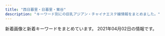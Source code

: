 ```yaml
---
title: "西日暮里・日暮里・鶯谷"
description: "キーワード別にの巨乳アジアン・チャイナエステ嬢情報をまとめました。"
---
```


新着画像と新着キーワードをまとめています。
2021年04月02日の情報です。

<DmmAffiliateIns />
<KeywordTable
  shops={
    [
    {
        "name": "\u685c\u306e\u5bb6",
        "url": "http://www.es-ms.work/",
        "station": "JR\u9daf\u8c37\u99c5\u5317\u53e3",
        "keywords": {},
        "img_links": [
            "http://www.es-ms.work/images/int1.jpg",
            "http://www.es-ms.work/images/ac1.jpg",
            "http://www.es-ms.work/images/interior_t.jpg",
            "http://www.es-ms.work/images/1.jpg",
            "http://www.es-ms.work/images/s1.png",
            "http://www.es-ms.work/images/rec1.jpg",
            "http://www.es-ms.work/img/kaya1.jpg",
            "http://www.es-ms.work/images/tg.jpg",
            "http://www.es-ms.work/staff/rina.jpg",
            "http://www.es-ms.work/img/sayuri1.jpg",
            "http://www.es-ms.work/img/rina1.jpg",
            "http://www.es-ms.work/images/rec2.jpg",
            "http://www.es-ms.work/images/sys.jpg",
            "http://www.es-ms.work/images/staff_t.jpg",
            "http://www.es-ms.work/staff/sayuri.jpg",
            "http://www.es-ms.work/images/3.jpg",
            "http://www.es-ms.work/images/int2.jpg",
            "http://www.es-ms.work/staff/kaya.jpg",
            "http://www.es-ms.work/images/news.jpg",
            "http://www.es-ms.work/images/2.jpg",
            "http://www.es-ms.work/images/head.jpg"
        ]
    },
    {
        "name": "\u7e01",
        "station": "JR\u65e5\u66ae\u91cc\u99c5\u6771\u53e3",
        "url": "http://www.en-nippori.net/",
        "img_links": [
            "http://www.en-nippori.net/image/mainparts/images/navi01_07.jpg",
            "http://www.en-nippori.net/image/index/top.jpg",
            "http://www.en-nippori.net/image/therapist/04.jpg",
            "http://www.en-nippori.net/image/therapist/01.jpg",
            "http://www.en-nippori.net/image/mainparts/images/navi01_04.jpg",
            "http://www.en-nippori.net/image/mainparts/images/navi01_05.jpg",
            "http://www.en-nippori.net/image/therapist/02.jpg",
            "http://www.en-nippori.net/image/mainparts/images/navi01_02.jpg",
            "http://www.en-nippori.net/image/mainparts/images/navi01_03.jpg",
            "http://www.en-nippori.net/image/mainparts/images/navi01_06.jpg",
            "http://www.en-nippori.net/image/therapist/03.jpg",
            "http://www.en-nippori.net/image/mainparts/main.jpg",
            "http://www.en-nippori.net/image/therapist/06.jpg"
        ],
        "keywords": {
            "C": 6
        }
    },
    {
        "station": "\u65e5\u66ae\u91cc\u99c5\u6771\u53e3",
        "img_links": [
            "http://www.relax-mirai.info/i/images/momo1.jpg",
            "http://www.relax-mirai.info/images/m03.jpg",
            "http://www.relax-mirai.info/images/info01.jpg",
            "http://www.relax-mirai.info/i/images/sayuri1.jpg",
            "http://www.relax-mirai.info/gals/aki1.jpg",
            "http://www.relax-mirai.info/gals/kaka1.jpg",
            "http://www.relax-mirai.info/gals/risa1.jpg",
            "http://www.relax-mirai.info/images/m02.jpg",
            "http://www.relax-mirai.info/images/sayuri1.jpg",
            "http://www.relax-mirai.info/gals/emi1.jpg",
            "http://www.relax-mirai.info/images/info02.jpg",
            "http://www.relax-mirai.info/images/m04.jpg",
            "http://www.relax-mirai.info/images/qr.jpg",
            "http://www.relax-mirai.info/images/momo1.jpg",
            "http://www.relax-mirai.info/images/risa1.jpg",
            "http://www.relax-mirai.info/i/120/sayuri1.jpg"
        ],
        "url": "http://www.relax-mirai.info/",
        "name": "\u672a\u6765",
        "keywords": {}
    },
    {
        "name": "\u548c\u5408 \u308f\u3054\u3046",
        "keywords": {
            "86": 9,
            "D": 8,
            "E": 1
        },
        "img_links": [
            "http://esthe-aroma.red/images/evetop.png",
            "http://esthe-aroma.red/images/cg08.jpg",
            "http://esthe-aroma.red/images/cg10.jpg",
            "http://esthe-aroma.red/images/top.png",
            "http://esthe-aroma.red/images/kan.jpg",
            "http://esthe-aroma.red/images/cg06.jpg",
            "http://esthe-aroma.red/images/r4.jpg",
            "http://esthe-aroma.red/images/rec.png",
            "http://esthe-aroma.red/images/cg09.jpg",
            "http://esthe-aroma.red/images/cg02.jpg",
            "http://esthe-aroma.red/images/r3.jpg",
            "http://esthe-aroma.red/images/cg04.jpg",
            "http://esthe-aroma.red/images/r2.jpg",
            "http://esthe-aroma.red/images/cg07.jpg",
            "http://esthe-aroma.red/images/precau.png",
            "http://esthe-aroma.red/images/cg03.jpg",
            "http://esthe-aroma.red/images/cg01.jpg",
            "http://esthe-aroma.red/link/menlog.jpg",
            "http://esthe-aroma.red/images/staff_s.png",
            "http://esthe-aroma.red/images/imm.jpg",
            "http://esthe-aroma.red/images/r1.jpg",
            "http://esthe-aroma.red/images/sruru.jpg",
            "http://esthe-aroma.red/images/news.png"
        ],
        "url": "http://esthe-aroma.red/",
        "station": "JR\u65e5\u66ae\u91cc\u99c5\u6771\u53e3"
    },
    {
        "name": "\u706f\u308a\u5c4b",
        "keywords": {
            "84": 2,
            "86": 7,
            "C": 1,
            "E": 1,
            "85": 1,
            "87": 1,
            "D": 9
        },
        "station": "JR\u897f\u65e5\u66ae\u91cc\u99c5",
        "url": "http://chou.ies.bz/",
        "img_links": [
            "http://chou.ies.bz/images/s1.png",
            "http://chou.ies.bz/photos/sites/85/2019/07/2019070106340260.jpg",
            "http://chou.ies.bz/photos/sites/85/2020/10/2020100610370157.jpg",
            "http://chou.ies.bz/images/s_news.png",
            "http://chou.ies.bz/images/n3.png",
            "http://chou.ies.bz/images/s_staff.jpg",
            "http://chou.ies.bz/photos/sites/85/2019/06/2019062803491517.jpg",
            "http://chou.ies.bz/images/s_link.png",
            "http://chou.ies.bz/photos/sites/85/2020/12/2020120204150858.jpg",
            "http://chou.ies.bz/photos/sites/85/2019/07/2019070106320474.jpg",
            "http://chou.ies.bz/photos/sites/85/2020/12/2020120204265615.jpg",
            "http://chou.ies.bz/images/s3.png",
            "http://chou.ies.bz/images/top.png",
            "http://chou.ies.bz/photos/sites/85/2019/12/2019120602315853.jpg",
            "http://chou.ies.bz/photos/sites/85/2019/07/2019070509385227.jpg",
            "http://chou.ies.bz/photos/sites/85/2019/07/2019070106333414.jpg",
            "http://chou.ies.bz/images/mobile.png",
            "http://chou.ies.bz/images/n1.jpg",
            "http://chou.ies.bz/photos/sites/85/2020/10/2020100610383828.jpg",
            "http://chou.ies.bz/photos/sites/85/2019/07/2019070106330942.jpg",
            "http://chou.ies.bz/images/s_pick.png",
            "http://chou.ies.bz/photos/sites/85/2020/12/2020121802483415.jpg"
        ]
    },
    {
        "url": "http://onkyoukou.tyo.cm/",
        "station": "JR\u897f\u65e5\u66ae\u91cc\u99c5",
        "keywords": {
            "86": 3,
            "88": 6,
            "C": 13,
            "87": 3
        },
        "img_links": [
            "http://onkyoukou.tyo.cm/images/top.png",
            "http://onkyoukou.tyo.cm/images/s_pick.jpg",
            "http://onkyoukou.tyo.cm/images/line.jpg",
            "http://onkyoukou.tyo.cm/images/face_bj.jpg",
            "http://onkyoukou.tyo.cm/images/acc1.jpg",
            "http://onkyoukou.tyo.cm/images/face_bj3.jpg",
            "http://onkyoukou.tyo.cm/images/n3.jpg",
            "http://onkyoukou.tyo.cm/images/mobile.jpg",
            "http://onkyoukou.tyo.cm/images/nbj1.jpg",
            "http://onkyoukou.tyo.cm/images/s_staff.jpg",
            "http://onkyoukou.tyo.cm/images/acc2.jpg",
            "http://onkyoukou.tyo.cm/photos/sites/88/2017/03/staff1.jpg",
            "http://onkyoukou.tyo.cm/images/n1.jpg",
            "http://onkyoukou.tyo.cm/images/s_staff1.jpg",
            "http://onkyoukou.tyo.cm/images/s_news.jpg",
            "http://onkyoukou.tyo.cm/photos/sites/88/2020/03/2020030111163079.jpg",
            "http://onkyoukou.tyo.cm/photos/sites/88/2017/03/staff4.jpg",
            "http://onkyoukou.tyo.cm/photos/sites/88/2017/03/staff2.jpg",
            "http://onkyoukou.tyo.cm/images/nbj3.jpg",
            "http://onkyoukou.tyo.cm/images/acc3.jpg",
            "http://onkyoukou.tyo.cm/images/s_mobile.jpg",
            "http://onkyoukou.tyo.cm/images/s_face.jpg",
            "http://onkyoukou.tyo.cm/images/s_link.jpg"
        ],
        "name": "\u6e29\u99a8\u6e2f-\u304a\u3093\u304d\u3087\u3046\u3053\u3046-"
    },
    {
        "keywords": {},
        "station": "JR\u9daf\u8c37\u99c5\u5317\u53e3",
        "name": "\u5fc3\u7f8e",
        "img_links": [
            "http://www.ai-lian.work/images/2.jpg",
            "http://www.ai-lian.work/images/news.jpg",
            "http://www.ai-lian.work/images/int2.jpg",
            "http://www.ai-lian.work/images/ta.jpg",
            "http://www.ai-lian.work/images/line.png",
            "http://www.ai-lian.work/img/yui1.jpg",
            "http://www.ai-lian.work/images/rec1.jpg",
            "http://www.ai-lian.work/images/1.jpg",
            "http://www.ai-lian.work/images/tel.jpg",
            "http://www.ai-lian.work/images/int1.jpg",
            "http://www.ai-lian.work/img/aya1.jpg",
            "http://www.ai-lian.work/images/3.jpg",
            "http://www.ai-lian.work/images/head.jpg",
            "http://www.ai-lian.work/images/sys1.jpg",
            "http://www.ai-lian.work/images/interior_t.jpg",
            "http://www.ai-lian.work/img/saya1.jpg",
            "http://www.ai-lian.work/images/mobile.jpg",
            "http://www.ai-lian.work/images/staff_t.jpg"
        ],
        "url": "http://www.ai-lian.work/"
    },
    {
        "img_links": [
            "https://www.sofia-est.com/img/material/top_news.png",
            "https://www.sofia-est.com/img/material/pagetop_rollout.png",
            "https://www.sofia-est.com/img/material/coursepoint_rev2.png",
            "https://www.sofia-est.com/img/material/photo4.jpg",
            "https://www.sofia-est.com/img/girl/thumb/s111_1.jpg",
            "https://www.sofia-est.com/img/material/photo5.jpg",
            "https://www.sofia-est.com/img/material/top_infomation.png",
            "https://www.sofia-est.com/img/material/mob_youtube.png",
            "https://www.sofia-est.com/img/girl/thumb/s81_3.jpg",
            "https://www.sofia-est.com/img/material/yakusoku.png",
            "https://www.sofia-est.com/img/material/course_tanta2.png",
            "https://www.sofia-est.com/img/material/top_pickup.png",
            "https://www.sofia-est.com/img/material/top_kodawari.png",
            "https://www.sofia-est.com/img/material/photo3.jpg",
            "https://www.sofia-est.com/img/girl/pickup/pickup20200111122329.jpg",
            "https://www.sofia-est.com/img/material/photo7.jpg",
            "https://www.sofia-est.com/img/girl/thumb/s81_4.jpg",
            "https://www.sofia-est.com/img/girl/main/s57_1.jpg",
            "https://www.sofia-est.com/img/girl/pickup/pickup20191220093623.jpg",
            "https://www.sofia-est.com/img/girl/thumb/s99_2.jpg",
            "https://www.sofia-est.com/img/material/sd_rt_btn.png",
            "https://www.sofia-est.com/img/material/gm6_rollout.png",
            "https://www.sofia-est.com/img/girl/list/s94_list.jpg",
            "https://www.sofia-est.com/img/girl/list/s97_list.jpg",
            "https://www.sofia-est.com/img/top/topslide20141210.jpg",
            "https://www.sofia-est.com/img/material/top_twitter.png",
            "https://www.sofia-est.com/img/material/page4_subt2.png",
            "https://www.sofia-est.com/img/girl/thumb/s106_3.jpg",
            "https://www.sofia-est.com/img/material/page5_subt2.png",
            "https://www.sofia-est.com/img/material/page2_subt1.png",
            "https://www.sofia-est.com/img/material/page4_subt1.png",
            "https://www.sofia-est.com/img/material/iph.png",
            "https://www.sofia-est.com/img/girl/list/s89_list.jpg",
            "https://www.sofia-est.com/img/material/phototxt.jpg",
            "https://www.sofia-est.com/img/material/photo6.jpg",
            "https://www.sofia-est.com/img/girl/thumb/s106_2.jpg",
            "https://www.sofia-est.com/img/material/gm3_rollout.png",
            "https://www.sofia-est.com/img/girl/thumb/s81_5.jpg",
            "https://www.sofia-est.com/img/banner/koko_120x60.png",
            "https://www.sofia-est.com/img/girl/main/s99_1.jpg",
            "https://www.sofia-est.com/img/material/hosi5.png",
            "https://www.sofia-est.com/img/girl/main/s56_1.jpg",
            "https://www.sofia-est.com/img/material/noimg_m.jpg",
            "https://www.sofia-est.com/img/girl/thumb/s97_1.jpg",
            "https://www.sofia-est.com/img/material/gm4_rollout.png",
            "https://www.sofia-est.com/img/material/top_newface.png",
            "https://www.sofia-est.com/img/material/page6_subt1.png",
            "https://www.sofia-est.com/img/material/courseoption_rev1.png",
            "https://www.sofia-est.com/img/material/mob_t3.jpg",
            "https://www.sofia-est.com/img/material/mob_m1_rev1.jpg",
            "https://www.sofia-est.com/img/material/mob_m5.jpg",
            "https://www.sofia-est.com/img/girl/main/s106_1.jpg",
            "https://www.sofia-est.com/img/girl/main/s97_1.jpg",
            "https://www.sofia-est.com/img/girl/thumb/s89_1.jpg",
            "https://www.sofia-est.com/img/material/movie_left_yaji.png",
            "https://www.sofia-est.com/img/material/page6_subt3.png",
            "https://www.sofia-est.com/img/girl/mobilepickup/mobilepickup20200302124127.jpg",
            "https://www.sofia-est.com/img/material/top_movie.png",
            "https://www.sofia-est.com/img/girl/thumb/s106_5.jpg",
            "https://www.sofia-est.com/img/girl/main/s81_1.jpg",
            "https://www.sofia-est.com/img/girl/thumb/s94_2.jpg",
            "https://www.sofia-est.com/img/material/mob_m2_rev1.jpg",
            "https://www.sofia-est.com/img/material/top_camp.png",
            "https://www.sofia-est.com/img/girl/list/s100_list.jpg",
            "https://www.sofia-est.com/img/girl/pickup/pickup20191220093702.jpg",
            "https://www.sofia-est.com/img/top/topslide20150918.jpg",
            "https://www.sofia-est.com/img/girl/thumb/s106_1.jpg",
            "https://www.sofia-est.com/img/material/noimg_thumb.jpg",
            "https://www.sofia-est.com/img/girl/list/s108_list.jpg",
            "https://www.sofia-est.com/img/material/noimg_b.jpg",
            "https://www.sofia-est.com/img/material/mobileqr.png",
            "https://www.sofia-est.com/img/material/page5_subt1.png",
            "https://www.sofia-est.com/img/girl/thumb/s85_2.jpg",
            "https://www.sofia-est.com/img/girl/list/s57_list.jpg",
            "https://www.sofia-est.com/img/top/topslide20141211.jpg",
            "https://www.sofia-est.com/img/girl/thumb/s108_1.jpg",
            "https://www.sofia-est.com/img/material/page8_subt1.png",
            "https://www.sofia-est.com/img/girl/thumb/s85_1.jpg",
            "https://www.sofia-est.com/img/material/gm2_rollout.png",
            "https://www.sofia-est.com/img/girl/main/s85_1.jpg",
            "https://www.sofia-est.com/img/girl/thumb/s56_2.jpg",
            "https://www.sofia-est.com/img/material/page3_1_subt1.png",
            "https://www.sofia-est.com/img/material/photo8.jpg",
            "https://www.sofia-est.com/img/material/mob_m3_rev1.jpg",
            "https://www.sofia-est.com/img/girl/thumb/s56_1.jpg",
            "https://www.sofia-est.com/img/girl/list/s85_list.jpg",
            "https://www.sofia-est.com/img/girl/thumb/s94_1.jpg",
            "https://www.sofia-est.com/img/girl/main/s84_1.jpg",
            "https://www.sofia-est.com/img/girl/thumb/s97_2.jpg",
            "https://www.sofia-est.com/img/girl/thumb/s100_1.jpg",
            "https://www.sofia-est.com/img/material/mob_t5.jpg",
            "https://www.sofia-est.com/img/material/movieicon.png",
            "https://www.sofia-est.com/img/girl/thumb/s84_1.jpg",
            "https://www.sofia-est.com/img/girl/thumb/s81_2.jpg",
            "https://www.sofia-est.com/img/material/gm1_rollout.png",
            "https://www.sofia-est.com/img/girl/list/s56_list.jpg",
            "https://www.sofia-est.com/img/girl/thumb/s81_1.jpg",
            "https://www.sofia-est.com/img/what/coupon202009.png",
            "https://www.sofia-est.com/img/girl/list/s84_list.jpg",
            "https://www.sofia-est.com/img/material/movie20141210.jpg",
            "https://www.sofia-est.com/img/material/mob_t4.jpg",
            "https://www.sofia-est.com/img/girl/list/s111_list.jpg",
            "https://www.sofia-est.com/img/material/photo1.jpg",
            "https://www.sofia-est.com/img/material/doublecourse_rev1.png",
            "https://www.sofia-est.com/img/material/course_tanta1.png",
            "https://www.sofia-est.com/img/girl/main/s108_1.jpg",
            "https://www.sofia-est.com/img/girl/thumb/s99_1.jpg",
            "https://www.sofia-est.com/img/girl/thumb/s100_2.jpg",
            "https://www.sofia-est.com/img/material/mob_t1.jpg",
            "https://www.sofia-est.com/img/material/movie_right_yaji.png",
            "https://www.sofia-est.com/img/material/page6_subt2.png",
            "https://www.sofia-est.com/img/material/mob_t2.jpg",
            "https://www.sofia-est.com/img/girl/list/s81_list.jpg",
            "https://www.sofia-est.com/img/girl/pickup/pickup20190509222453.jpg",
            "https://www.sofia-est.com/img/material/top_about.png",
            "https://www.sofia-est.com/img/material/page3_1_subt2.png",
            "https://www.sofia-est.com/img/girl/thumb/s85_3.jpg",
            "https://www.sofia-est.com/img/material/photo2.jpg",
            "https://www.sofia-est.com/img/material/page7_subt1.png",
            "https://www.sofia-est.com/img/girl/main/s94_1.jpg",
            "https://www.sofia-est.com/img/material/gm5_rollout.png",
            "https://www.sofia-est.com/img/girl/thumb/s55_1.jpg",
            "https://www.sofia-est.com/img/girl/main/s100_1.jpg",
            "https://www.sofia-est.com/img/material/mob_m4.jpg",
            "https://www.sofia-est.com/img/girl/list/s106_list.jpg",
            "https://www.sofia-est.com/img/girl/thumb/s57_1.jpg",
            "https://www.sofia-est.com/img/girl/list/s92_list.jpg",
            "https://www.sofia-est.com/img/girl/thumb/s84_2.jpg",
            "https://www.sofia-est.com/img/girl/thumb/s92_1.jpg",
            "https://www.sofia-est.com/img/material/top_kodawariimg1.jpg",
            "https://www.sofia-est.com/img/girl/list/s99_list.jpg",
            "https://www.sofia-est.com/img/girl/main/s111_1.jpg",
            "https://www.sofia-est.com/img/girl/thumb/s106_4.jpg",
            "https://www.sofia-est.com/img/material/page3_subt1.png",
            "https://www.sofia-est.com/img/material/page8_subt2.png",
            "https://www.sofia-est.com/img/girl/list/s55_list.jpg",
            "https://www.sofia-est.com/img/material/photobig.jpg"
        ],
        "url": "https://www.sofia-est.com/",
        "station": "JR\u65e5\u66ae\u91cc\u99c5\u5357\u53e3",
        "keywords": {
            "G": 1,
            "E": 1,
            "\u30c0\u30a4\u30ca\u30de\u30a4\u30c8": 1,
            "\u30bb\u30af\u30b7\u30fc": 23
        },
        "name": "\u30bd\u30d5\u30a3\u30a2"
    },
    {
        "station": "JR\u65e5\u66ae\u91cc\u99c5",
        "keywords": {},
        "url": "http://www.night.ne.jp/tokyo/hayasi/",
        "img_links": [
            "http://www.night.ne.jp/tokyo/hayasi/img/qr_code.jpg",
            "http://www.night.ne.jp/nightnet/img/16.jpg",
            "http://www.night.ne.jp/nightnet/img/10.jpg",
            "http://www.night.ne.jp/tokyo/hayasi/img/view_6.jpg",
            "http://www.night.ne.jp/_format/P/img/index_enter_1.jpg",
            "http://www.night.ne.jp/nightnet/img/4.jpg",
            "http://www.night.ne.jp/tokyo/hayasi/img/index.jpg",
            "http://www.night.ne.jp/nightnet/img/3.jpg",
            "http://www.night.ne.jp/tokyo/hayasi/img/view_4.jpg",
            "http://www.night.ne.jp/nightnet/img/13.jpg",
            "http://www.night.ne.jp/tokyo/hayasi/img/index_view.jpg",
            "http://www.night.ne.jp/nightnet/img/11.jpg",
            "http://www.night.ne.jp/_format/P/img/over_msg_02.jpg",
            "http://www.night.ne.jp/nightnet/img/8.jpg",
            "http://www.night.ne.jp/nightnet/img/9.jpg",
            "http://www.night.ne.jp/tokyo/hayasi/img/view_3.jpg",
            "http://www.night.ne.jp/_format/P/img/whats_news.jpg",
            "http://www.night.ne.jp/nightnet/img/1.jpg",
            "http://www.night.ne.jp/nightnet/img/6.jpg",
            "http://www.night.ne.jp/_format/P/img/over_msg_01.jpg",
            "http://www.night.ne.jp/tokyo/hayasi/img/view_2.jpg",
            "http://www.night.ne.jp/tokyo/hayasi/img_staff/g_7181.jpg",
            "http://www.night.ne.jp/tokyo/hayasi/img/view_1.jpg",
            "http://www.night.ne.jp/_format/W/img/whats_view.jpg",
            "http://www.night.ne.jp/nightnet/img/2.jpg",
            "http://www.night.ne.jp/nightnet/img/14.jpg",
            "http://www.night.ne.jp/nightnet/img/15.jpg",
            "http://www.night.ne.jp/nightnet/img/12a.jpg",
            "http://www.night.ne.jp/tokyo/hayasi/img/index_top.jpg",
            "http://www.night.ne.jp/tokyo/hayasi/img/view_5.jpg",
            "http://www.night.ne.jp/nightnet/img/7.jpg",
            "http://www.night.ne.jp/nightnet/img/17.jpg",
            "http://www.night.ne.jp/nightnet/img/5.jpg"
        ],
        "name": "\u6797\u30de\u30c3\u30b5\u30fc\u30b8"
    },
    {
        "keywords": {
            "87": 4,
            "83": 4,
            "D": 16,
            "86": 8
        },
        "name": "\u30e9\u30d4\u30b9",
        "station": "JR\u9daf\u8c37\u99c5\u5317\u53e3",
        "url": "http://lapis.tyo.cm/",
        "img_links": [
            "http://lapis.tyo.cm/images/nbj3.jpg",
            "http://lapis.tyo.cm/images/s_blog.jpg",
            "http://lapis.tyo.cm/images/mobile.jpg",
            "http://lapis.tyo.cm/images/nbj1.jpg",
            "http://lapis.tyo.cm/images/new.jpg",
            "http://lapis.tyo.cm/images/top.png",
            "http://lapis.tyo.cm/photos/sites/75/2021/01/2021010407562697.jpg",
            "http://lapis.tyo.cm/images/pick_bj1.jpg",
            "http://lapis.tyo.cm/images/pick_bj3.jpg",
            "http://lapis.tyo.cm/images/s_link.jpg",
            "http://lapis.tyo.cm/images/s_face.jpg",
            "http://lapis.tyo.cm/images/s_staff.jpg",
            "http://lapis.tyo.cm/photos/sites/75/2021/01/2021010407562324.jpg",
            "http://lapis.tyo.cm/photos/sites/75/2021/01/2021010407562290.jpg",
            "http://lapis.tyo.cm/images/s_pick.jpg",
            "http://lapis.tyo.cm/photos/sites/75/2021/01/2021010407562482.jpg"
        ]
    },
    {
        "img_links": [],
        "station": "JR\u65e5\u66ae\u91cc\u99c5\u6771\u53e3",
        "url": "http://reijin.xyz.mn/",
        "name": "\u9e97\u4eba",
        "keywords": {}
    },
    {
        "station": "JR\u9daf\u8c37\u99c5\u5317\u53e3",
        "keywords": {
            "C": 21
        },
        "name": "\u5065\u7f8e\u5802",
        "url": "http://es-rlx.com/",
        "img_links": [
            "http://es-rlx.com/pic/head.png",
            "http://es-rlx.com/staff/yuki/01mb.jpg",
            "http://es-rlx.com/staff/minami/01.jpg",
            "http://es-rlx.com/i/files/homeimg.jpg",
            "http://es-rlx.com/staff/mai/01mb.jpg",
            "http://es-rlx.com/staff/sakura/01.jpg",
            "http://es-rlx.com/staff/anna/01mb.jpg",
            "http://es-rlx.com/img/access/road02.jpg",
            "http://es-rlx.com/staff/mai/01.jpg",
            "http://es-rlx.com/img/ttl_tnew.png",
            "http://es-rlx.com/pic/top2.jpg",
            "http://es-rlx.com/img/ttl_mobile.png",
            "http://es-rlx.com/img/access/roaddm.png",
            "http://es-rlx.com/staff/yuki/01.jpg",
            "http://es-rlx.com/img/ft_tel.png",
            "http://es-rlx.com/img/ttl_rec.png",
            "http://es-rlx.com/staff/minami/01mb.jpg",
            "http://es-rlx.com/staff/rumi/01mb.jpg",
            "http://es-rlx.com/img/access/road03.jpg",
            "http://es-rlx.com/img/access/kanban.png",
            "http://es-rlx.com/img/youtube.jpg",
            "http://es-rlx.com/staff/rumi/01.jpg",
            "http://es-rlx.com/img/access/road04.jpg",
            "http://es-rlx.com/pic/top3.jpg",
            "http://es-rlx.com/img/access/road01.jpg",
            "http://es-rlx.com/staff/anna/01.jpg",
            "http://es-rlx.com/staff/sakura/01mb.jpg",
            "http://es-rlx.com/img/ttl_staff.png",
            "http://es-rlx.com/pic/top1.jpg"
        ]
    },
    {
        "url": "http://www.hohoemi.es-relax.info/",
        "img_links": [
            "http://www.hohoemi.es-relax.info/gals/monika1.jpg",
            "http://www.hohoemi.es-relax.info/gals/nana1.jpg",
            "http://www.hohoemi.es-relax.info/gals/karin1.jpg",
            "http://www.hohoemi.es-relax.info/images/r04.jpg",
            "http://www.hohoemi.es-relax.info/i/room/r02.jpg",
            "http://www.hohoemi.es-relax.info/i/room/r04.jpg",
            "http://www.hohoemi.es-relax.info/images/162-1.jpg",
            "http://www.hohoemi.es-relax.info/images/r03.jpg",
            "http://www.hohoemi.es-relax.info/gals/rika1.jpg",
            "http://www.hohoemi.es-relax.info/i/room/r03.jpg",
            "http://www.hohoemi.es-relax.info/images/r01.jpg",
            "http://www.hohoemi.es-relax.info/gals/egao1.jpg",
            "http://www.hohoemi.es-relax.info/images/newsbar.jpg",
            "http://www.hohoemi.es-relax.info/images/img02.jpg",
            "http://www.hohoemi.es-relax.info/images/img04.jpg",
            "http://www.hohoemi.es-relax.info/images/r05.jpg",
            "http://www.hohoemi.es-relax.info/i/room/r01.jpg",
            "http://www.hohoemi.es-relax.info/gals/nanami1.jpg",
            "http://www.hohoemi.es-relax.info/images/r02.jpg",
            "http://www.hohoemi.es-relax.info/gals/mirai1.jpg",
            "http://www.hohoemi.es-relax.info/gals/yuyu1.jpg",
            "http://www.hohoemi.es-relax.info/images/nanami1.jpg",
            "http://www.hohoemi.es-relax.info/gals/yuri1.jpg",
            "http://www.hohoemi.es-relax.info/images/img03.jpg"
        ],
        "keywords": {},
        "station": "JR\u897f\u65e5\u66ae\u91cc\u99c5",
        "name": "\u307b\u307b\u3048\u307f"
    },
    {
        "url": "http://momo.tyo.cm/",
        "img_links": [
            "http://momo.tyo.cm/images/tit_com02.png",
            "http://momo.tyo.cm/images/tit_link01.png",
            "http://momo.tyo.cm/images/tit_com05.png",
            "http://momo.tyo.cm/images/tit01.png",
            "http://momo.tyo.cm/images/pagetop.png",
            "http://momo.tyo.cm/images/nav_link06.png",
            "http://momo.tyo.cm/images/border01.png",
            "http://momo.tyo.cm/images/tit_com03.png",
            "http://momo.tyo.cm/images/tit_staff.png",
            "http://momo.tyo.cm/images/tit_com04.png",
            "http://momo.tyo.cm/photos/sites/53/2021/02/2021021607405578.jpg",
            "http://momo.tyo.cm/images/nav_link05.png",
            "http://momo.tyo.cm/images/tit_com01.png",
            "http://momo.tyo.cm/photos/sites/53/2021/02/2021021607405882.jpg",
            "http://momo.tyo.cm/images/bg_pick.png",
            "http://momo.tyo.cm/photos/sites/53/2021/02/2021021607405658.jpg",
            "http://momo.tyo.cm/images/tit_com.png",
            "http://momo.tyo.cm/images/nav_link04.png",
            "http://momo.tyo.cm/images/top_slider02.jpg",
            "http://momo.tyo.cm/images/nav_link01.png",
            "http://momo.tyo.cm/images/tit04.png",
            "http://momo.tyo.cm/images/nav_link03.png",
            "http://momo.tyo.cm/images/tit05.png",
            "http://momo.tyo.cm/images/nav_link02.png",
            "http://momo.tyo.cm/images/news.png",
            "http://momo.tyo.cm/photos/sites/53/2021/02/2021021607405730.jpg",
            "http://momo.tyo.cm/images/tit03.png",
            "http://momo.tyo.cm/images/border02.png",
            "http://momo.tyo.cm/images/tit02.png",
            "http://momo.tyo.cm/images/top_slider01.jpg"
        ],
        "name": "\u6843",
        "keywords": {
            "86": 15,
            "85": 5,
            "D": 20
        },
        "station": "JR\u65e5\u66ae\u91cc\u99c5\u5357\u53e3"
    },
    {
        "img_links": [
            "https://mominoki.tyo.ac/photos/sites/41/2021/03/202103150747058.jpg",
            "https://mominoki.tyo.ac/images/themes/pink/line.png",
            "https://mominoki.tyo.ac/photos/sites/41/2020/09/2020092801595154.jpg",
            "https://mominoki.tyo.ac/images/themes/pink/s_news.png",
            "https://mominoki.tyo.ac/photos/sites/41/2020/09/2020092804344859.jpg",
            "https://mominoki.tyo.ac/images/room1.jpg",
            "https://mominoki.tyo.ac/images/themes/pink/no2.png",
            "https://mominoki.tyo.ac/images/themes/pink/s_newface.png",
            "https://mominoki.tyo.ac/images/themes/pink/s_staff.png",
            "https://mominoki.tyo.ac/photos/sites/41/2020/09/2020092804344750.jpg",
            "https://mominoki.tyo.ac/photos/sites/41/2020/11/2020111401222038.jpg",
            "https://mominoki.tyo.ac/images/themes/pink/s_pickup.png",
            "https://mominoki.tyo.ac/images/room2.jpg",
            "https://mominoki.tyo.ac/photos/sites/41/2020/09/2020092810535583.jpg",
            "https://mominoki.tyo.ac/images/themes/pink/r3.jpg",
            "https://mominoki.tyo.ac/images/themes/pink/s_ranking.png",
            "https://mominoki.tyo.ac/photos/sites/41/2020/09/2020092804344656.jpg",
            "https://mominoki.tyo.ac/images/themes/pink/mobile.jpg",
            "https://mominoki.tyo.ac/images/room3.jpg",
            "https://mominoki.tyo.ac/images/room4.jpg",
            "https://mominoki.tyo.ac/photos/sites/41/2021/03/202103150746598.jpg",
            "https://mominoki.tyo.ac/images/themes/pink/no1.png",
            "https://mominoki.tyo.ac/images/themes/pink/s_link.png"
        ],
        "name": "\u3082\u307f\u306e\u6728",
        "station": "\u753a\u5c4b\u99c51\u756a\u51fa\u53e3",
        "keywords": {
            "D": 24,
            "C": 15,
            "E": 4,
            "83": 4,
            "85": 12,
            "86": 4,
            "87": 8
        },
        "url": "https://mominoki.tyo.ac/"
    },
    {
        "img_links": [
            "http://flowerscent.este.work/head_1_4691_1553674270167089.png",
            "http://flowerscent.este.work/head_3_4691_1556258938113847.png",
            "http://flowerscent.este.work/2/uploadimg/1600260826.jpg",
            "http://flowerscent.este.work/2/uploadimg/1599833697.jpg",
            "http://flowerscent.este.work/head_2_4691_1553674270815382.png",
            "http://flowerscent.este.work/2/uploadimg/1616469849.jpg"
        ],
        "url": "http://flowerscent.este.work/",
        "station": "JR\u897f\u65e5\u66ae\u91cc\u99c5",
        "name": "\u3075\u308f\u3075\u308f",
        "keywords": {
            "D": 24,
            "87": 12,
            "86": 24,
            "C": 36,
            "83": 36,
            "E": 12
        }
    },
    {
        "name": "\u307f\u306a\u307f",
        "station": "JR\u65e5\u66ae\u91cc\u99c5\u6771\u53e3",
        "url": "http://es-minami.com/",
        "keywords": {},
        "img_links": [
            "http://www.es-minami.com/images/news.png",
            "http://www.es-minami.com/img/nana1.jpg",
            "http://es-minami.com/img/mika2.jpg",
            "http://es-minami.com/gals/sayuri1.jpg",
            "http://www.es-minami.com/img/mika2.jpg",
            "http://es-minami.com/images/yuki1.jpg",
            "http://www.es-minami.com/gals/rika1.jpg",
            "http://www.es-minami.com/images/pick_staff6.jpg",
            "http://www.es-minami.com/images/riri1.jpg",
            "http://es-minami.com/gals/sakura1.jpg",
            "http://es-minami.com/img/sayuri1.jpg",
            "http://www.es-minami.com/img/yuki1.jpg",
            "http://es-minami.com/img/sayuri2.jpg",
            "http://www.es-minami.com/images/sayuri1.jpg",
            "http://es-minami.com/gals/sayuri2.jpg",
            "http://www.es-minami.com/img/sayuri1.jpg",
            "http://www.es-minami.com/gals/yuki1.jpg",
            "http://www.es-minami.com/images/mobole.png",
            "http://www.es-minami.com/images/staff-bar.png",
            "http://www.es-minami.com/gals/riri1.jpg",
            "http://www.es-minami.com/gals/sakura1.jpg",
            "http://es-minami.com/gals/mika1.jpg",
            "http://www.es-minami.com/images/mika1.jpg",
            "http://www.es-minami.com/images/sayuri2.jpg",
            "http://es-minami.com/gals/rika1.jpg",
            "http://es-minami.com/images/mobole.png",
            "http://es-minami.com/img/mika1.jpg",
            "http://es-minami.com/images/nana1.jpg",
            "http://es-minami.com/gals/yuki1.jpg",
            "http://es-minami.com/img/nana1.jpg",
            "http://www.es-minami.com/images/mika2.jpg",
            "http://www.es-minami.com/images/rika1.jpg",
            "http://es-minami.com/images/sayuri2.jpg",
            "http://es-minami.com/img/riri1.jpg",
            "http://es-minami.com/images/riri1.jpg",
            "http://es-minami.com/images/news.png",
            "http://www.es-minami.com/gals/mika1.jpg",
            "http://www.es-minami.com/images/yuki1.jpg",
            "http://es-minami.com/img/yuki1.jpg",
            "http://es-minami.com/images/pick_staff6.jpg",
            "http://es-minami.com/images/rika1.jpg",
            "http://www.es-minami.com/gals/sayuri1.jpg",
            "http://www.es-minami.com/images/nana1.jpg",
            "http://es-minami.com/images/staff-bar.png",
            "http://es-minami.com/gals/mika2.jpg",
            "http://es-minami.com/images/mika2.jpg",
            "http://es-minami.com/gals/nana1.jpg",
            "http://es-minami.com/gals/riri1.jpg",
            "http://www.es-minami.com/gals/sayuri2.jpg",
            "http://www.es-minami.com/gals/nana1.jpg",
            "http://www.es-minami.com/img/riri1.jpg",
            "http://es-minami.com/images/sayuri1.jpg",
            "http://www.es-minami.com/img/sayuri2.jpg",
            "http://www.es-minami.com/img/mika1.jpg",
            "http://es-minami.com/images/mika1.jpg",
            "http://www.es-minami.com/gals/mika2.jpg"
        ]
    },
    {
        "keywords": {
            "F": 3,
            "86": 19,
            "94": 3,
            "C": 18,
            "85": 17,
            "E": 6,
            "D": 49
        },
        "img_links": [
            "http://www.mac-riraku106.xyz/uploads/190723/23-1.jpg",
            "http://www.mac-riraku106.xyz/uploads/190723/34-1.jpg",
            "http://www.mac-riraku106.xyz/static/picture/michi01.png",
            "http://www.mac-riraku106.xyz/uploads/190906/1-1ZZ6125225A4.jpg",
            "http://www.mac-riraku106.xyz/uploads/191209/1-191209122ZY50.jpg",
            "http://www.mac-riraku106.xyz/uploads/190723/30-1.jpg",
            "http://www.mac-riraku106.xyz/uploads/191128/1-19112Q31009521.jpg",
            "http://www.mac-riraku106.xyz/uploads/200801/1-200P1110631926.jpg",
            "http://www.mac-riraku106.xyz/uploads/200310/1-20031013091I08.jpg",
            "http://www.mac-riraku106.xyz/uploads/200310/1-200310130925920.jpg",
            "http://www.mac-riraku106.xyz/uploads/190826/1-1ZR6144611E0.jpg",
            "http://www.mac-riraku106.xyz/uploads/190723/23-3.jpg",
            "http://www.mac-riraku106.xyz/uploads/190723/1-1.jpg",
            "http://www.mac-riraku106.xyz/uploads/191128/1-19112Q3111UF.jpg",
            "http://www.mac-riraku106.xyz/uploads/200608/1-20060Q0251EY.jpg",
            "http://www.mac-riraku106.xyz/uploads/191106/1-191106092J62Y.jpg",
            "http://www.mac-riraku106.xyz/uploads/190723/10-2.jpg",
            "http://www.mac-riraku106.xyz/uploads/200501/1-200501125150516.jpg",
            "http://www.mac-riraku106.xyz/uploads/190826/1-1ZR614462Qa.jpg",
            "http://www.mac-riraku106.xyz/uploads/200501/1-200501125300127.jpg",
            "http://www.mac-riraku106.xyz/uploads/200317/1-20031G4420c38.jpg",
            "http://www.mac-riraku106.xyz/static/picture/1.jpg",
            "http://www.mac-riraku106.xyz/uploads/191008/1-19100Q5451M20.jpg",
            "http://www.mac-riraku106.xyz/uploads/200501/1-200501125251121.jpg",
            "http://www.mac-riraku106.xyz/static/picture/2.jpg",
            "http://www.mac-riraku106.xyz/uploads/191219/1-191219124141563.jpg",
            "http://www.mac-riraku106.xyz/uploads/200801/1-200P1110A4M2.jpg",
            "http://www.mac-riraku106.xyz/uploads/190723/25-1.jpg",
            "http://www.mac-riraku106.xyz/uploads/190723/23-2.jpg",
            "http://www.mac-riraku106.xyz/uploads/200818/1-200QQ5535E92.jpg",
            "http://www.mac-riraku106.xyz/static/picture/top-img03.png",
            "http://www.mac-riraku106.xyz/static/picture/call.png",
            "http://www.mac-riraku106.xyz/uploads/200501/1-200501145011C2.jpg",
            "http://www.mac-riraku106.xyz/uploads/200501/1-200501145002a7.jpg",
            "http://www.mac-riraku106.xyz/uploads/200310/1-200310130Z0421.jpg",
            "http://www.mac-riraku106.xyz/uploads/191008/1-19100Q5453V63.jpg",
            "http://www.mac-riraku106.xyz/static/picture/top-img09.png",
            "http://www.mac-riraku106.xyz/uploads/200317/1-20031G44220J0.jpg",
            "http://www.mac-riraku106.xyz/uploads/200501/1-200501144951148.jpg",
            "http://www.mac-riraku106.xyz/uploads/200325/1-2003251H312V4.jpg",
            "http://www.mac-riraku106.xyz/uploads/190723/33-1.jpg",
            "http://www.mac-riraku106.xyz/uploads/190926/1-1Z926131R6102.jpg",
            "http://www.mac-riraku106.xyz/uploads/200608/1-20060Q02506204.jpg",
            "http://www.mac-riraku106.xyz/static/picture/tel.png",
            "http://www.mac-riraku106.xyz/uploads/200501/1-200501125159161.jpg",
            "http://www.mac-riraku106.xyz/uploads/200317/1-20031G44235R7.jpg",
            "http://www.mac-riraku106.xyz/static/picture/top-img01.png",
            "http://www.mac-riraku106.xyz/uploads/190906/1-1ZZ612503C39.jpg",
            "http://www.mac-riraku106.xyz/uploads/191209/1-1912091229204E.jpg",
            "http://www.mac-riraku106.xyz/uploads/200325/1-2003251H340B9.jpg",
            "http://www.mac-riraku106.xyz/static/picture/top-img02.png",
            "http://www.mac-riraku106.xyz/uploads/191209/1-191209123459153.jpg",
            "http://www.mac-riraku106.xyz/uploads/190723/21-1.jpg",
            "http://www.mac-riraku106.xyz/uploads/191106/1-191106092S0357.jpg",
            "http://www.mac-riraku106.xyz/uploads/191106/1-191106092T0531.jpg",
            "http://www.mac-riraku106.xyz/uploads/200801/1-200P1110412514.jpg",
            "http://www.mac-riraku106.xyz/uploads/190723/10-1.jpg",
            "http://www.mac-riraku106.xyz/static/picture/michi02.png",
            "http://www.mac-riraku106.xyz/uploads/200818/1-200QQ55415J4.jpg",
            "http://www.mac-riraku106.xyz/uploads/191219/1-19121912423J29.jpg",
            "http://www.mac-riraku106.xyz/uploads/191128/1-19112Q3102OP.jpg",
            "http://www.mac-riraku106.xyz/uploads/190723/1-2.jpg",
            "http://www.mac-riraku106.xyz/uploads/190926/1-1Z926131T2408.jpg",
            "http://www.mac-riraku106.xyz/uploads/200818/1-200QQ554231G.jpg"
        ],
        "station": "JR\u65e5\u66ae\u91cc\u99c5\u5357\u53e3",
        "url": "http://www.mac-riraku106.xyz/",
        "name": "\u306f\u305f\u3061"
    }
]
}
/>
<DmmAffiliateScript />
